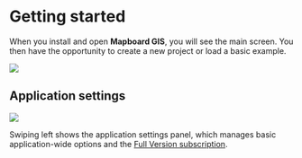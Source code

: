 
# Getting started

When you install and open **Mapboard GIS**, you will see the main screen.
You then have the opportunity to create a new project
or load a basic example.

<Image src="/docs/main-screen.jpg" />

## Application settings

<Image src="/docs/settings-panel.jpg" width={300} className="right" />

Swiping left shows the application settings panel, which manages basic application-wide options 
and the [Full Version subscription](/about/pricing).
